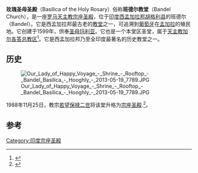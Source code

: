 {{Infobox church
| name = 
| fullname = 玫瑰圣母圣殿
| image = Bandel Basilica, Hooghly (West-Bengal).jpg
| imagesize = 300px
| location = [[西孟加拉邦|西孟加拉邦]][[胡格利县|胡格利县]]班德尔
| country = 印度
| denomination = [[罗马天主教|罗马天主教]]
| status =[[宗座圣殿|宗座圣殿]]
|founded date=1599
| archdiocese =[[天主教加尔各答总教区|天主教加尔各答总教区]]
| archbishop = Thomas D'Souza
| deanery                =胡格利
}}
'''玫瑰圣母圣殿'''（Basilica of the Holy Rosary）俗称'''班德尔教堂'''（Bandel Church），是一座[[罗马天主教|罗马天主教]][[宗座圣殿|宗座圣殿]]，位于[[印度|印度]][[西孟加拉邦|西孟加拉邦]][[胡格利县|胡格利县]]的班德尔（Bandel）。它是西孟加拉邦最古老的[[教堂|教堂]]之一，可追溯到[[葡萄牙|葡萄牙]]在[[孟加拉|孟加拉]]的殖民地。它创建于1599年，供奉[[圣母玛利亚|圣母玛利亚]]。它也是一个本堂区圣堂，属于[[天主教加尔各答总教区|天主教加尔各答总教区]]<ref>{{cite web | title = Calcutta Archdiocese : HOWRAH & HOOGLY DEANERY | work = The Roman Catholic Archdiocese of Calcutta | url = http://www.archdioceseofcalcutta.in/deaneries-hwh.html | accessdate = 2014-08-26 | archive-date = 2020-11-21 | archive-url = https://web.archive.org/web/20201121204245/http://www.archdioceseofcalcutta.in/deaneries-hwh.html | dead-url = no }}</ref>。它是西孟加拉邦乃至全印度最著名的历史教堂之一。

==历史==
[[File:Our_Lady_of_Happy_Voyage_-_Shrine_-_Rooftop_-_Bandel_Basilica_-_Hooghly_-_2013-05-19_7789.JPG|thumb]]

1988年11月25日，教宗[[若望保禄二世|若望保禄二世]]将该堂升格为[[宗座圣殿|宗座圣殿]].<ref>{{cite web | title = Basilica Shrine of Our Lady of the Rosary, Bandel | url = http://www.gcatholic.org/churches/asia/1221.htm | accessdate = 2014-08-26 | archive-date = 2020-11-17 | archive-url = https://web.archive.org/web/20201117171703/http://www.gcatholic.org/churches/asia/1221.htm | dead-url = no }}</ref>。

==参考==
{{reflist}}
{{印度宗座圣殿}}
{{coord|22.9190|N|88.3952|E|source:wikidata|display=title}}
[[Category:印度宗座圣殿|Category:印度宗座圣殿]]